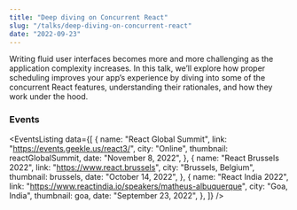 ```yaml
---
title: "Deep diving on Concurrent React"
slug: "/talks/deep-diving-on-concurrent-react"
date: "2022-09-23"
---
```




Writing fluid user interfaces becomes more and more challenging as the application complexity increases. In this talk, we’ll explore how proper scheduling improves your app’s experience by diving into some of the concurrent React features, understanding their rationales, and how they work under the hood.

### Events

<EventsListing
  data={[
    {
      name: "React Global Summit",
      link: "https://events.geekle.us/react3/",
      city: "Online",
      thumbnail: reactGlobalSummit,
      date: "November 8, 2022",
    },
    {
      name: "React Brussels 2022",
      link: "https://www.react.brussels",
      city: "Brussels, Belgium",
      thumbnail: brussels,
      date: "October 14, 2022",
    },
    {
      name: "React India 2022",
      link: "https://www.reactindia.io/speakers/matheus-albuquerque",
      city: "Goa, India",
      thumbnail: goa,
      date: "September 23, 2022",
    },
  ]}
/>

